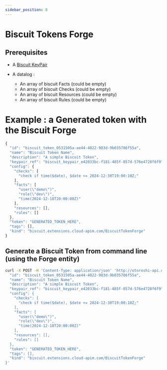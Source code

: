 ```yaml
---
sidebar_position: 8
---
```



# Biscuit Tokens Forge

## Prerequisites

- A [Biscuit KeyPair](/docs/entities/keypairs)

- A datalog : 
  - An array of biscuit Facts (could be empty)
  - An array of biscuit Checks (could be empty)
  - An array of biscuit Resources (could be empty)
  - An array of biscuit Rules (could be empty)


# Example : a Generated token with the Biscuit Forge

```javascript
{
  "id": "biscuit_token_0531505a-ae44-4022-983d-9b035786f55a",
  "name": "Biscuit Token Name",
  "description": "A simple Biscuit Token",
  "keypair_ref": "biscuit_keypair_e42033bc-f181-485f-857d-576e4728f6f9",
  "config": {
    "checks": [
      "check if time($date), $date <= 2024-12-30T19:00:10Z;"
    ],
    "facts": [
      "user(\"demo\")",
      "role(\"dev\")",
      "time(2024-12-18T20:00:00Z)"
    ],
    "resources": [],
    "rules": []
  },
  "token": "GENERATED_TOKEN_HERE",
  "tags": [],
  "kind": "biscuit.extensions.cloud-apim.com/BiscuitTokenForge"
}
```


## Generate a Biscuit Token from command line (using the Forge entity)
```bash 
curl -X POST -H 'Content-Type: application/json' 'http://otoroshi-api.oto.tools:8080/apis/biscuit.extensions.cloud-apim.com/v1/tokens-forge' -u admin-api-apikey-id:admin-api-apikey-secret -d '{
  "id": "biscuit_token_0531505a-ae44-4022-983d-9b035786f55a",
  "name": "Biscuit Token Name",
  "description": "A simple Biscuit Token",
  "keypair_ref": "biscuit_keypair_e42033bc-f181-485f-857d-576e4728f6f9",
  "config": {
    "checks": [
      "check if time($date), $date <= 2024-12-30T19:00:10Z;"
    ],
    "facts": [
      "user(\"demo\")",
      "role(\"dev\")",
      "time(2024-12-18T20:00:00Z)"
    ],
    "resources": [],
    "rules": []
  },
  "token": "GENERATED_TOKEN_HERE",
  "tags": [],
  "kind": "biscuit.extensions.cloud-apim.com/BiscuitTokenForge"
}'
```